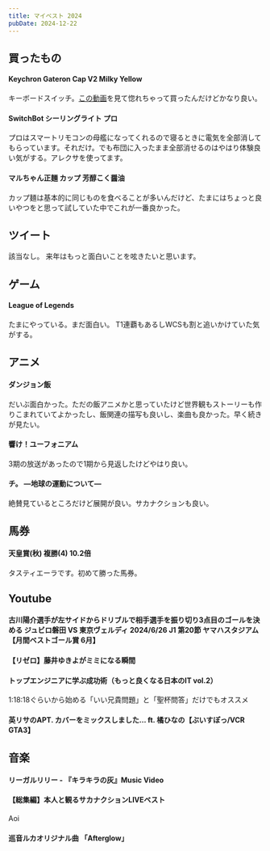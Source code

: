 ```yaml
---
title: マイベスト 2024
pubDate: 2024-12-22
---
```



## 買ったもの
#### Keychron Gateron Cap V2 Milky Yellow
キーボードスイッチ。[この動画](https://youtu.be/6iY4evlkPcU?si=lIMGUQLg6cbIEu0a)を見て惚れちゃって買ったんだけどかなり良い。
#### SwitchBot シーリングライト プロ
プロはスマートリモコンの母艦になってくれるので寝るときに電気を全部消してもらっています。それだけ。でも布団に入ったまま全部消せるのはやはり体験良い気がする。アレクサを使ってます。
#### マルちゃん正麺 カップ 芳醇こく醤油
カップ麺は基本的に同じものを食べることが多いんだけど、たまにはちょっと良いやつをと思って試していた中でこれが一番良かった。

## ツイート
該当なし。
来年はもっと面白いことを呟きたいと思います。

## ゲーム
#### League of Legends
たまにやっている。まだ面白い。
T1連覇もあるしWCSも割と追いかけていた気がする。

## アニメ
#### ダンジョン飯
だいぶ面白かった。ただの飯アニメかと思っていたけど世界観もストーリーも作りこまれていてよかったし、飯関連の描写も良いし、楽曲も良かった。早く続きが見たい。
#### 響け！ユーフォニアム
3期の放送があったので1期から見返したけどやはり良い。
#### チ。 ―地球の運動について―
絶賛見ているところだけど展開が良い。サカナクションも良い。

## 馬券
#### 天皇賞(秋) 複勝(4) 10.2倍
タスティエーラです。初めて勝った馬券。

## Youtube
#### 古川陽介選手が左サイドからドリブルで相手選手を振り切り3点目のゴールを決める ジュビロ磐田 VS 東京ヴェルディ 2024/6/26 J1 第20節 ヤマハスタジアム 【月間ベストゴール賞 6月】
<YouTube id='3ji29ar93aA' />

#### 【リゼロ】藤井ゆきよがミミになる瞬間
<YouTube id='Ufm9MTZ0wyE' />

#### トップエンジニアに学ぶ成功術（もっと良くなる日本のIT vol.2）
1:18:18ぐらいから始める「いい兄貴問題」と「聖杯問答」だけでもオススメ
<YouTube id='9FPdwJMVpLE' />

#### 英リサのAPT. カバーをミックスしました… ft. 橘ひなの【ぶいすぽっ/VCR GTA3】
<YouTube id='7X1cs-mYvrk' />

## 音楽
#### リーガルリリー - 『キラキラの灰』Music Video
<YouTube id='-2IX1FDR8aw' />

#### 【総集編】本人と観るサカナクションLIVEベスト
Aoi
<YouTube id='X_mzcWYg_T0' />

#### 巡音ルカオリジナル曲 「Afterglow」
<YouTube id='WHzOugrtQsk' />
